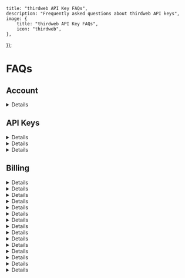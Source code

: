 
	title: "thirdweb API Key FAQs",
	description: "Frequently asked questions about thirdweb API keys",
	image: {
		title: "thirdweb API Key FAQs",
		icon: "thirdweb",
	},
});

# FAQs

## Account

<Details summary="How do I get started with thirdweb?"> 
Learn how to get started in the [Create Account](/account/create-account) guide. 
</Details>

## API Keys

<Details summary="Is the thirdweb API Key free to use?"> 
Yes, API Keys are free to create and use within specified limits which are generous for hobby tier and starter projects. For additional usage, you may need to upgrade to a paid plan. Learn more about our [pricing plans](https://thirdweb.com/pricing). 
</Details>

<Details summary="Can I use thirdweb SDKs without an API key?"> 
Yes, you can use thirdweb SDKs without an API key to override the default infrastructure. You will need to provide and pass in your own services to the SDKs.
</Details>


<Details summary="How do I get my bundle Id for a Unity Native or mobile application?"> 
If you are developing a Unity native or mobile application, you will need to obtain a `bundleId` to restrict the Client ID to your application.

- **Unity Native**, use either of the following options:
  - Log `Utils.GetBundleId()`.
  - Check the platform-specific options in your Project Settings. It is usually formatted as `com.companyName.productName` based on your top-level Project Settings.
- **Mobile (React Native)**

  - **Android**
    - Open the file `<Project>/android/app/build.gradle` and search for the term `applicationId`:
      ```jsx
      android {
          defaultConfig {
          applicationId "com.example.yourproject"
          ...
          }
        }
      ```
  - **iOS**
    - Open the file `<Project>/ios/<Project>/Info.plist` and search for `CFBundleIdentifier`:
      ```jsx
      <key>CFBundleIdentifier</key>
      <string>com.example.yourproject</string>
      ```
  - Programmatically retrieve `bundleId` for iOS or Android

    - Use the `expo-application` package from the `@thirdweb-dev/react-native sdk`

      ```jsx
      import * as Application from "expo-application";

      const bundleId = Application.applicationId;
      ```
</Details>

## Billing

<Details summary="How do I sign up for a thirdweb Pro plan?">
To subscribe to the thirdweb Pro plan, please [contact Sales](https://thirdweb.com/contact-us) for more details about its features and to receive a quote for the monthly subscription fee.
</Details>

<Details summary="How do I update my payment method?">
On your logged in dashboard, navigate to Settings > Billing and next to your selected plan you will see a "Manage Billing" button that will redirect you to the Stripe payment portal to update billing information. See [Manage Billing](/account/billing/manage-billing) for more details.
</Details>

<Details summary="Where can I see my usage history?">
On your logged in dashboard, navigate to Usage > Overview to view your usage history.
</Details>

<Details summary="Is a billing method required for sponsoring transactions on testnet?">
Billing is not required for sponsoring transactions on testnet.
</Details>

<Details summary="Can I unpin content in order to stay on the Starter plan?"> 
Yes, you can unpin content by navigating to Usage > Storage on your dashboard and selecting “Unpin” next to the pinned content you wish to remove.
</Details>

<Details summary="Does unpinned content count towards my storage limit?"> 
No, it does not count towards your storage cap.
</Details>

<Details summary="Can I bring my own IPFS service for my application?"> 
Yes you can, thirdweb is completely interoperable with any IPFS service. You can use your own IPFS service by providing the IPFS endpoint to the thirdweb SDKs.
</Details>

<Details summary="Are the pay-as-you-go Storage Pinning costs monthly or one-time?">
Storage pinning costs are billed monthly.
</Details>

<Details summary="How are RPCs calculated?"> 
RPC usage is calculated by requests per second. When your application makes a request to the blockchain, and you use thirdweb's built-in infrastructure it will count as an RPC request. See [pricing](https://thirdweb.com/pricing) for more details on the limits per plan.
</Details>

<Details summary="How is Storage Pinning calculated?"> 
Storage pinning usage is calculated by GB per file size. When your application uploads files to IPFS, and you use thirdweb's built-in infrastructure, it will count towards your storage pinning limit. See [pricing](https://thirdweb.com/pricing) for more details on the limits per plan.
</Details>

<Details summary="How is Storage Gateway calculated?"> 
Storage gateway usage is calculated by GB per file size. When your application downloads files from IPFS, and you use thirdweb's built-in infrastructure, it will count towards your storage gateway request. See [pricing](https://thirdweb.com/pricing) for more details on the limits per plan.
</Details>

<Details summary="How is Email Wallet (managed recovery code) calculated?"> 
Email wallet (with managed recovery code) usage is calculated by monthly active wallets (i.e. active as defined by at least 1 user log-in via email or social within the billing period month).
</Details>

<Details summary="How are Gasless Payments calculated?"> 
Gasless is calculated by sponsored network fees. See [pricing](https://thirdweb.com/pricing) for more details on the limits per plan.
</Details>

<Details summary="How are Paymaster Payments calculated?"> 
Paymaster usage is calculated by sponsored network fees. See [pricing](https://thirdweb.com/pricing) for more details on the limits per plan.
</Details>

<Details summary="How are Bundler Payments calculated?"> 
Bundler usage is calculated by sponsored network fees. See [pricing](https://thirdweb.com/pricing) for more details on the limits per plan.
</Details>








